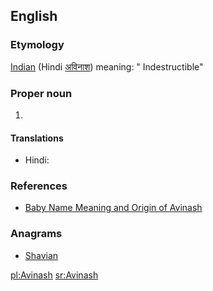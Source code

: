 ==English==

===Etymology===
[[Indian]] (Hindi [[अविनाश]])  meaning: " Indestructible"

===Proper noun===
{{en-proper noun}}

# {{given name|male|from=Hindi}}

====Translations====
{{trans-top|male given name}}
* Hindi: {{t|hi|अविनाश}}
{{trans-mid}}
{{trans-bottom}}

===References===
* [http://www.mybaby-name.com/baby-name-full-detail/avinash/19203/1 Baby Name Meaning and Origin of Avinash]

===Anagrams===
* [[Shavian#English|Shavian]]

[[pl:Avinash]]
[[sr:Avinash]]